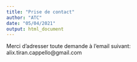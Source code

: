 ```yaml
---
title: "Prise de contact"
author: "ATC"
date: "05/04/2021"
output: html_document
---
```



Merci d'adresser toute demande à l'email suivant:
alix.tiran.cappello@gmail.com

<!-- atc-data@gmail.com -->

<!-- Afin de déterminer une solution correspondant à vos besoins, nous vous proposons un entretien personnalisé par téléphone durant lequel nous determinerons ensemble le type de données à traiter, les méthodes d'analyse à employer ainsi que les modalités de présentation et de visualisation. -->

<!-- A cette occasion, nous pourrons déterminer le délai pour le développement de vos outils personnalisés et nous vous transmettrons un devis détaillé. -->

